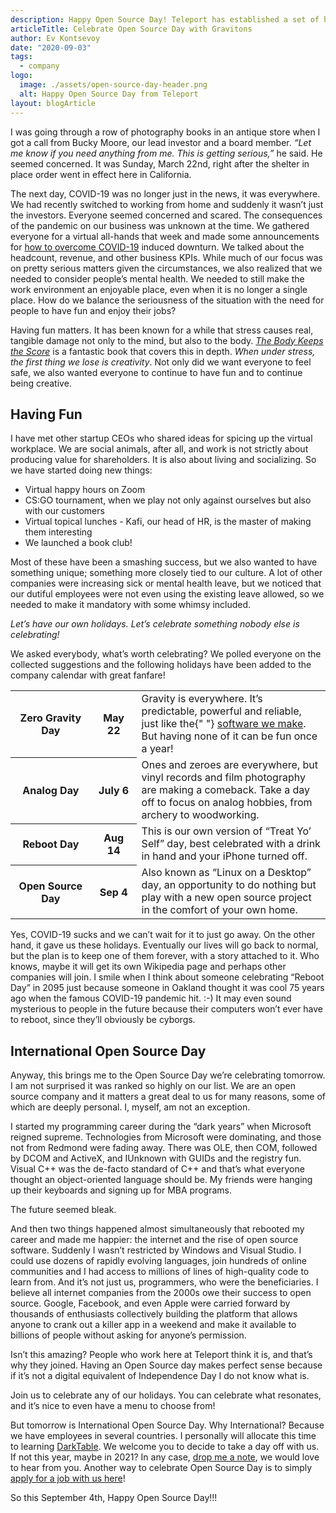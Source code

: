 ```yaml
---
description: Happy Open Source Day! Teleport has established a set of holidays for better employee mental health, one of which we are celebrating tomorrow.
articleTitle: Celebrate Open Source Day with Gravitons
author: Ev Kontsevoy
date: "2020-09-03"
tags:
  - company
logo:
  image: ./assets/open-source-day-header.png
  alt: Happy Open Source Day from Teleport
layout: blogArticle
---
```



I was going through a row of photography books in an antique store when I got a call from Bucky Moore, our lead investor and a board member. _“Let me know if you need anything from me. This is getting serious,”_ he said. He seemed concerned. It was Sunday, March 22nd, right after the shelter in place order went in effect here in California.

The next day, COVID-19 was no longer just in the news, it was everywhere. We had recently switched to working from home and suddenly it wasn’t just the investors. Everyone seemed concerned and scared. The consequences of the pandemic on our business was unknown at the time. We gathered everyone for a virtual all-hands that week and made some announcements for [how to overcome COVID-19](/blog/surviving-the-upside-down/) induced downturn. We talked about the headcount, revenue, and other business KPIs. While much of our focus was on pretty serious matters given the circumstances, we also realized that we needed to consider people’s mental health. We needed to still make the work environment an enjoyable place, even when it is no longer a single place. How do we balance the seriousness of the situation with the need for people to have fun and enjoy their jobs?

Having fun matters. It has been known for a while that stress causes real, tangible damage not only to the mind, but also to the body. _[The Body Keeps the Score](https://www.penguinrandomhouse.com/books/313183/the-body-keeps-the-score-by-bessel-van-der-kolk-md/)_ is a fantastic book that covers this in depth. _When under stress, the first thing we lose is creativity_. Not only did we want everyone to feel safe, we also wanted everyone to continue to have fun and to continue being creative.

## Having Fun

I have met other startup CEOs who shared ideas for spicing up the virtual workplace. We are social animals, after all, and work is not strictly about producing value for shareholders. It is also about living and socializing. So we have started doing new things:

- Virtual happy hours on Zoom
- CS:GO tournament, when we play not only against ourselves but also with our customers
- Virtual topical lunches - Kafi, our head of HR, is the master of making them interesting
- We launched a book club!

Most of these have been a smashing success, but we also wanted to have something unique; something more closely tied to our culture. A lot of other companies were increasing sick or mental health leave, but we noticed that our dutiful employees were not even using the existing leave allowed, so we needed to make it mandatory with some whimsy included.

_Let’s have our own holidays. Let’s celebrate something nobody else is celebrating!_

We asked everybody, what’s worth celebrating? We polled everyone on the collected suggestions and the following holidays have been added to the company calendar with great fanfare!

<div style={{display: "block", margin: "40px 0", overflow: "scroll", boxShadow: "0 8px 32px rgb(0 0 0 / 24%)"}}>
  <table style={{textAlign: "left", minWidth: "400px", wordBreak: "break-word", fontSize: "15px", lineHeight: "24px", width: "100%", borderBottom: "1px solid #f0f2f4", marginTop: "0px"}}>
    <tbody>
      <tr>
        <th width="120" style={{padding: "16px"}}>Zero Gravity Day </th>
        <th width="60" style={{padding: "16px"}}>May 22</th>
        <td width="60%" style={{padding: "16px"}}>
          Gravity is everywhere. It’s predictable, powerful and reliable, just
          like the{" "}
          <a href="https://github.com/gravitational/gravity">software we make</a>.
          But having none of it can be fun once a year!
        </td>
      </tr>
      <tr>
        <th width="120" style={{padding: "16px"}}>Analog Day</th>
        <th width="60" style={{padding: "16px"}}>July 6</th>
        <td width="60%" style={{padding: "16px"}}>
          Ones and zeroes are everywhere, but vinyl records and film photography
          are making a comeback. Take a day off to focus on analog hobbies, from
          archery to woodworking.
        </td>
      </tr>
      <tr>
        <th width="120" style={{padding: "16px"}}>Reboot Day</th>
        <th width="60" style={{padding: "16px"}}>Aug 14</th>
        <td width="60%" style={{padding: "16px"}}>
          This is our own version of “Treat Yo’ Self” day, best celebrated with a
          drink in hand and your iPhone turned off.
        </td>
      </tr>
      <tr>
        <th width="120" style={{padding: "16px"}}>Open Source Day</th>
        <th width="60" style={{padding: "16px"}}>Sep 4</th>
        <td width="60%" style={{padding: "16px"}}>
          Also known as “Linux on a Desktop” day, an opportunity to do nothing but
          play with a new open source project in the comfort of your own home.
        </td>
      </tr>
    </tbody>
  </table>
</div>

Yes, COVID-19 sucks and we can’t wait for it to just go away. On the other hand, it gave us these holidays. Eventually our lives will go back to normal, but the plan is to keep one of them forever, with a story attached to it. Who knows, maybe it will get its own Wikipedia page and perhaps other companies will join. I smile when I think about someone celebrating “Reboot Day” in 2095 just because someone in Oakland thought it was cool 75 years ago when the famous COVID-19 pandemic hit. :-) It may even sound mysterious to people in the future because their computers won’t ever have to reboot, since they’ll obviously be cyborgs.

<EmailSubscribeViolet />

## International Open Source Day

Anyway, this brings me to the Open Source Day we’re celebrating tomorrow. I am not surprised it was ranked so highly on our list. We are an open source company and it matters a great deal to us for many reasons, some of which are deeply personal. I, myself, am not an exception.

I started my programming career during the “dark years” when Microsoft reigned supreme. Technologies from Microsoft were dominating, and those not from Redmond were fading away. There was OLE, then COM, followed by DCOM and ActiveX, and IUnknown with GUIDs and the registry fun. Visual C++ was the de-facto standard of C++ and that’s what everyone thought an object-oriented language should be. My friends were hanging up their keyboards and signing up for MBA programs.

The future seemed bleak.

And then two things happened almost simultaneously that rebooted my career and made me happier: the internet and the rise of open source software. Suddenly I wasn’t restricted by Windows and Visual Studio. I could use dozens of rapidly evolving languages, join hundreds of online communities and I had access to millions of lines of high-quality code to learn from. And it’s not just us, programmers, who were the beneficiaries. I believe all internet companies from the 2000s owe their success to open source. Google, Facebook, and even Apple were carried forward by thousands of enthusiasts collectively building the platform that allows anyone to crank out a killer app in a weekend and make it available to billions of people without asking for anyone’s permission.

Isn’t this amazing? People who work here at Teleport think it is, and that’s why they joined. Having an Open Source day makes perfect sense because if it’s not a digital equivalent of Independence Day I do not know what is.

Join us to celebrate any of our holidays. You can celebrate what resonates, and it’s nice to even have a menu to choose from!

But tomorrow is International Open Source Day. Why International? Because we have employees in several countries. I personally will allocate this time to learning [DarkTable](https://www.darktable.org/). We welcome you to decide to take a day off with us. If not this year, maybe in 2021? In any case, [drop me a note](mailto:ev@goteleport.com), we would love to hear from you. Another way to celebrate Open Source Day is to simply [apply for a job with us here](https://jobs.lever.co/teleport)!

So this September 4th, Happy Open Source Day!!!
